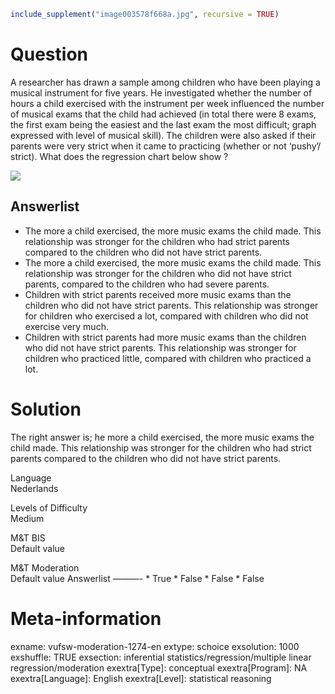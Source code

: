 ```r
include_supplement("image003578f668a.jpg", recursive = TRUE)
```

Question
========
A researcher has drawn a sample among children who have been playing a
musical instrument for five years. He investigated whether the number of
hours a child exercised with the instrument per week influenced the
number of musical exams that the child had achieved (in total there were
8 exams, the first exam being the easiest and the last exam the most
difficult; graph expressed with level of musical skill). The children
were also asked if their parents were very strict when it came to
practicing (whether or not 'pushy'/ strict). What does the regression
chart below show ?  
  
  
![](image003578f668a.jpg)

Answerlist
----------
* The more a child exercised, the more music exams the child made. This
  relationship was stronger for the children who had strict parents
  compared to the children who did not have strict parents.
* The more a child exercised, the more music exams the child made. This
  relationship was stronger for the children who did not have strict
  parents, compared to the children who had severe parents.
* Children with strict parents received more music exams than the children
  who did not have strict parents. This relationship was stronger for
  children who exercised a lot, compared with children who did not
  exercise very much.
* Children with strict parents had more music exams than the children who
  did not have strict parents. This relationship was stronger for children
  who practiced little, compared with children who practiced a lot.

Solution
========





The right answer is; he more a child exercised, the more music exams the
child made. This relationship was stronger for the children who had
strict parents compared to the children who did not have strict parents.





Language  
Nederlands

Levels of Difficulty  
Medium

M&T BIS  
Default value

M&T Moderation  
Default value
Answerlist
----------
* True
* False
* False
* False

Meta-information
================
exname: vufsw-moderation-1274-en
extype: schoice
exsolution: 1000
exshuffle: TRUE
exsection: inferential statistics/regression/multiple linear regression/moderation
exextra[Type]: conceptual
exextra[Program]: NA
exextra[Language]: English
exextra[Level]: statistical reasoning

